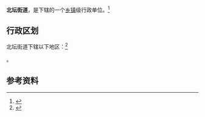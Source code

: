 {{中国乡级行政区
|景观照片文件名 = 
|景观照片描述 = 
|汉语拼音 = 
|其他语言 = 
|其他语言名称 = 
|旧称 = 
|地名出处 = 
|位置图文件名 = 
|位置图描述 = 
|自定义图片= 
|建置时间 = 
|政府驻地 = 
|毗邻 = 
|总面积 = 
|总人口 = 
|总人口年份 = 
|户籍人口 = 
|户籍人口年份 = 
|常住人口 = 
|常住人口年份 = 
|人口密度 = 
|GDP = 
|GDP年份 = 
|邮政编码 = 
|电话区号 = 354
|官方网站 = 
|网站名称 = 
|14/07/81/005/000}}

'''北坛街道'''，是{{PRC admin/fullname|14/07/81/005/000|3}}下辖的一个[[乡镇|乡镇]]级行政单位。<ref>{{PRC admin/ref sgc|{{PRC admin/parent|14/07/81/005/000}}}}</ref>

== 行政区划 ==

北坛街道下辖以下地区：<ref>{{PRC admin/ref sgc|14/07/81/005/000}}</ref>

{{PRC admin/children|14/07/81/005/000}}。

== 参考资料 ==

{{reflist}}

{{行政区划小作品}}
{{PRC admin/navcat|14/07/81/005/000}}